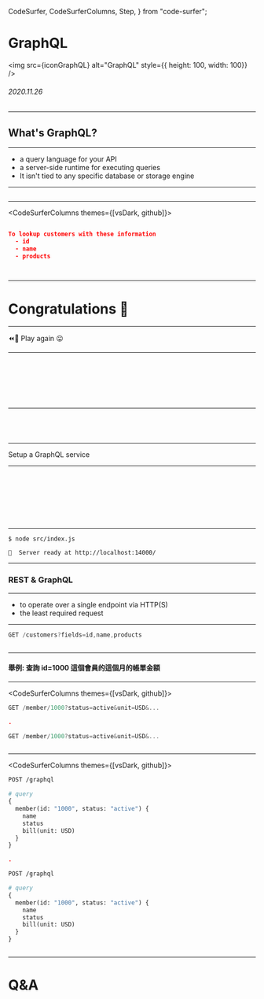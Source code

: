   CodeSurfer,
  CodeSurferColumns,
  Step,
} from "code-surfer";



# GraphQL

<img src={iconGraphQL} alt="GraphQL" style={{ height: 100, width: 100}} />

###### 2020.11.26

---

## What's GraphQL?

---

- a query language for your API
- a server-side runtime for executing queries
- It isn't tied to any specific database or storage engine

---

<CodeSurfer>

```graphql title="Step 1: Describe your data" subtitle="schema" file="./sample-1/schema.graphql"
```

</CodeSurfer>

---

<CodeSurferColumns themes={[vsDark, github]}>

<Step>

```graphql title="Step 2: Ask for what you want" subtitle="query" file="./sample-1/query.graphql"
```

```json
To lookup customers with these information
  - id
  - name
  - products
```

</Step>

<Step>

```graphql title="Step 2: Ask for what you want" subtitle="query" file="./sample-1/query.graphql"
```

```json title="Step 3: Get predictable results" subtitle="data" file="./sample-1/response.json"
```

</Step>

</CodeSurferColumns>

---

# Congratulations 🎉

---

⏪🔄 Play again 😛

---

<CodeSurfer>

```graphql title="Describe your data" subtitle="schema" file="./sample-1/schema.graphql"
```
```diff 3:6
```
```diff 12[1:4]
```
```diff 12[5:13],13[5:14]
```
```diff 13[30:41]
```
```diff 16:22
```
```diff 24:29
```

</CodeSurfer>

---

<CodeSurfer>

```graphql title="Ask for what you want" subtitle="query" file="./sample-1/query.graphql"
```
```diff 1,7
```
```diff 2[5:13]
```
```diff 3:5
```

</CodeSurfer>

---

Setup a GraphQL service

---

<CodeSurfer>

```js showNumbers subtitle="src/index.js" file="./sample-3/index.js"
```
```diff 72
```
```diff 1
```
```diff 3:30
```
```diff 6:8
```
```diff 12:14
```
```diff 31:60
```
```diff 62:73
```

</CodeSurfer>

---

```shell
$ node src/index.js

🚀  Server ready at http://localhost:14000/
```

---

### REST & GraphQL

---

- to operate over a single endpoint via HTTP(S)
- the least required request

---

<CodeSurfer>

```js
GET /customers?fields=id,name,products
```
```diff 1[15:39]
```

</CodeSurfer>

---

#### 舉例: 查詢 id=1000 這個會員的這個月的帳單金額

---

<CodeSurferColumns themes={[vsDark, github]}>

<Step>

```js title="REST"
GET /member/1000?status=active&unit=USD&...
```

```json
.
```

</Step>

<Step>

```js title="REST"
GET /member/1000?status=active&unit=USD&...
```

```json file="./sample-4/rest.json"
```

</Step>

</CodeSurferColumns>

---

<CodeSurferColumns themes={[vsDark, github]}>

<Step>

```graphql title="GraphQL"
POST /graphql

# query
{
  member(id: "1000", status: "active") {
    name
    status
    bill(unit: USD)
  }
}
```

```json
.
```

</Step>

<Step>

```graphql title="GraphQL"
POST /graphql

# query
{
  member(id: "1000", status: "active") {
    name
    status
    bill(unit: USD)
  }
}
```

```json file="./sample-4/graphql.json"
```

</Step>

</CodeSurferColumns>

---

# Q&A

